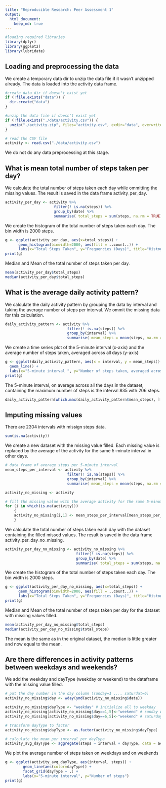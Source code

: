 ```yaml
---
title: "Reproducible Research: Peer Assessment 1"
output: 
  html_document:
    keep_md: true
---
```


```r
#loading required libraries
library(dplyr)
library(ggplot2)
library(lubridate)
```

## Loading and preprocessing the data

We create a temporary data dir to unzip the data file if it wasn't unzipped already.
The data is loaded into the activity data frame.

```r
#create data dir if doesn't exist yet
if (!file.exists("data")) {
  dir.create("data")
}

#unzip the data file if doesn't exist yet
if (!file.exists("./data/activity.csv")) {
  unzip("./activity.zip", files="activity.csv", exdir="data", overwrite=TRUE)
}

# read the CSV file
activity <- read.csv("./data/activity.csv")
```
We do not do any data preprocessing at this stage.

## What is mean total number of steps taken per day?

We calculate the total number of steps taken each day while ommitting the missing values. The result is saved in the data frame activity_per_day.

```r
activity_per_day <- activity %>%
                      filter(! is.na(steps)) %>%
                      group_by(date) %>%
                      summarise( total_steps = sum(steps, na.rm = TRUE))
```

We create the histogram of the total number of steps taken each day. The bin width is 2000 steps.

```r
g <- ggplot(activity_per_day, aes(x=total_steps)) +
      geom_histogram(binwidth=2000, aes(fill = ..count..)) +
      labs(x="Total Steps Taken", y="Frequencies (Days)", title="Histogram of total number of steps taken each day")
print(g)
```

Median and Mean of the total number of steps taken per day.

```r
mean(activity_per_day$total_steps)
median(activity_per_day$total_steps)

```


## What is the average daily activity pattern?

We calculate the daily activity pattern by grouping the data by interval and taking the average number of steps per interval. We ommit the missing data for this calculation.

```r
daily_activity_pattern <- activity %>%
                            filter(! is.na(steps)) %>%
                            group_by(interval) %>%
                            summarise( mean_steps = mean(steps, na.rm = TRUE))
```

We create a time series plot of the 5-minute interval (x-axis) and the average number of steps taken, averaged across all days (y-axis)

```r
g <- ggplot(daily_activity_pattern, aes(x = interval, y = mean_steps)) + 
  geom_line() + 
  labs(x="5-minute interval ", y="Number of steps taken, averaged across all days", title="Average daily activity pattern")
print(g)
```

The 5-minute interval, on average across all the days in the dataset, containing the maximum number of steps is the interval 835 with 206 steps.

```r
daily_activity_pattern[which.max(daily_activity_pattern$mean_steps), ]
```


## Imputing missing values

There are 2304 intervals with missign steps data.

```r
sum(is.na(activity))
```

We create a new dataset with the missing value filled. Each missing value is replaced by the average of the activity for the same 5-minute interval in other days.

```r
# data frame of average steps per 5-minute interval
mean_steps_per_interval <- activity %>%
                            filter(! is.na(steps)) %>%
                            group_by(interval) %>%
                            summarise( mean_steps = mean(steps, na.rm = TRUE))

activity_no_missing <- activity

# fill the missing value with the average activity for the same 5-minute interval
for (i in which(is.na(activity)))
    {
    activity_no_missing[i,1] <- mean_steps_per_interval[mean_steps_per_interval$interval==activity_no_missing[i,3],]$mean_steps
    }
```

We calculate the total number of steps taken each day with the dataset containing the filled missed values. The result is saved in the data frame activity_per_day_no_missing.

```r
activity_per_day_no_missing <- activity_no_missing %>%
                                filter(! is.na(steps)) %>%
                                group_by(date) %>%
                                summarise( total_steps = sum(steps, na.rm = TRUE))
```

We create the histogram of the total number of steps taken each day. The bin width is 2000 steps.

```r
g <- ggplot(activity_per_day_no_missing, aes(x=total_steps)) +
      geom_histogram(binwidth=2000, aes(fill = ..count..)) +
      labs(x="Total Steps Taken", y="Frequencies (Days)", title="Histogram of total number of steps taken each day")
print(g)
```

Median and Mean of the total number of steps taken per day for the dataset with missing values filled.

```r
mean(activity_per_day_no_missing$total_steps)
median(activity_per_day_no_missing$total_steps)
```

The mean is the same as in the original dataset, the median is little greater and now equal to the mean.

## Are there differences in activity patterns between weekdays and weekends?

We add the weekday and dayType (weekday or weekend) to the dataframe with the missing value filled.

```r
# put the day number in the day column (sunday=1 .... saturdat=6)
activity_no_missing$day <- wday(ymd(activity_no_missing$date))

activity_no_missing$dayType <- "weekday" # initialize all to weekday
activity_no_missing[activity_no_missing$day==1,5]<-"weekend" # sunday wday==1
activity_no_missing[activity_no_missing$day==6,5]<-"weekend" # saturday wday==6

# transform dayType to factor
activity_no_missing$dayType <- as.factor(activity_no_missing$dayType)

# calculate the mean per interval per dayType
activity_avg_dayType <- aggregate(steps ~ interval + dayType, data = activity_no_missing, mean)
```

We plot the average number of steps taken on weekdays and on weekends

```r
g <- ggplot(activity_avg_dayType, aes(interval, steps)) + 
        geom_line(aes(color=dayType)) + 
        facet_grid(dayType ~ .) + 
        labs(x="5-minute interval", y="Number of steps")
print(g)
```

